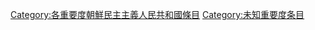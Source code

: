 {{empty category}}
{{Articles by Importance|topic=朝鲜民主主义人民共和国|project=朝鲜民主主义人民共和国|format=toc}}

{{catmore1|[[维基百科:朝鲜民主主义人民共和国专题|维基百科:朝鲜民主主义人民共和国专题]]}}

[[Category:各重要度朝鮮民主主義人民共和國條目|Category:各重要度朝鮮民主主義人民共和國條目]]
[[Category:未知重要度条目|Category:未知重要度条目]]